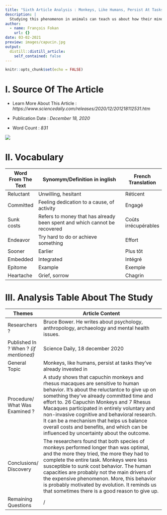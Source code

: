 ```yaml
---
title: "Sixth Article Analysis : Monkeys, Like Humans, Persist At Tasks They've Already Invested In"
description: |
  Studying this phenomenon in animals can teach us about how their minds and ours work
author:
  - name: François Fokan
    url: {}
date: 03-02-2021
preview: images/capucin.jpg
output:
  distill::distill_article:
    self_contained: false
---
```


```r
knitr::opts_chunk$set(echo = FALSE)
```

# I. Source Of The Article

- Learn More About This Article : *https://www.sciencedaily.com/releases/2020/12/201218112531.htm*

- Publication Date : *December 18, 2020*

- Word Count : *831*

![](images/Daily.jpg)

# II. Vocabulary
|     Word From The Text    |     Synomym/Definition   in inglish                                                |     French Translation      |
|---------------------------|------------------------------------------------------------------------------------|-----------------------------|
|     Reluctant             |     Unwilling, hesitant                                                            |     Réticent                |
|     Committed             |     Feeling   dedication to a cause, of activity                                   |     Engagé                  |
|     Sunk costs            |     Refers   to money that has already been spent and which cannot be recovered    |     Coûts irrécupérables    |
|     Endeavor              |     Try   hard to do or achieve something                                          |     Effort                  |
|     Sooner                |     Earlier                                                                        |     Plus tôt                |
|     Embedded              |     Integrated                                                                     |     Intégré                 |
|     Epitome               |     Example                                                                        |     Exemple                 |
|     Heartache             |     Grief,   sorrow                                                                |     Chagrin                 |

# III. Analysis Table About The Study
|     Themes                                  |     Article Content                                                                                                                                                                                                                                                                                                                                                                                                                                                             |
|---------------------------------------------|---------------------------------------------------------------------------------------------------------------------------------------------------------------------------------------------------------------------------------------------------------------------------------------------------------------------------------------------------------------------------------------------------------------------------------------------------------------------------------|
|     Researchers ?                           |     Bruce Bower. He writes about   psychology, anthropology, archaeology and mental health issues.                                                                                                                                                                                                                                                                                                                                                                              |
|     Published In ? When ? *(if mentioned)*    |     Science Daily, 18 december 2020                                                                                                                                                                                                                                                                                                                                                                                                                                             |
|     General Topic                           |     Monkeys, like humans, persist at   tasks they've already invested in                                                                                                                                                                                                                                                                                                                                                                                                        |
|     Procedure/ What   Was Examined ?        |     A study shows that capuchin monkeys and   rhesus macaques are sensitive to human behavior. It’s about the reluctantce to give up on something   they've already committed time and effort to. 26 Capuchin Monkeys and 7 Rhesus Macaques participated in entirely   voluntary and non-invasive cognitive and behavioral research. It can be a mechanism that helps us balance overall costs and   benefits, and which can be influenced by uncertainty about the outcome.    |
|     Conclusions/   Discovery                |     The researchers found that both species of   monkeys performed longer than was optimal, and the more they tried, the more   they had to complete the entire task. Monkeys were less susceptible to sunk   cost behavior.  The human capacities   are probably not the main drivers of the expensive phenomenon. More, this   behavior is probably motivated by evolution. It reminds us that sometimes   there is a good reason to give up.                                 |
|     Remaining   Questions                   |     /                                                                                                                                                                                                                                                                                                                                                                                                                                                                           |
